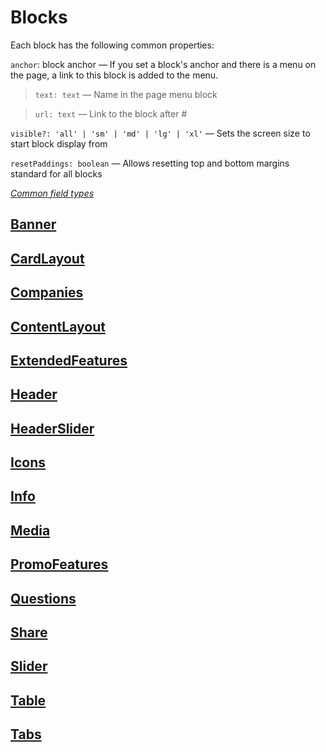 
<Meta title="Documentation/Blocks"/>

# Blocks

Each block has the following common properties:

`anchor`: block anchor — If you set a block's anchor and there is a menu on the page, a link to this block is added to the menu.

> `text: text` — Name in the page menu block

> `url: text` — Link to the block after #

`visible?: 'all' | 'sm' | 'md' | 'lg' | 'xl'` — Sets the screen size to start block display from

`resetPaddings: boolean` — Allows resetting top and bottom margins standard for all blocks

_[Common field types](?id=information--common-types&viewMode=docs)_

## [Banner](?path=/story/blocks-banner--default&viewMode=docs)

## [CardLayout](?path=/story/blocks-cardlayout--default&viewMode=docs)

## [Companies](?path=/story/blocks-companies--default&viewMode=docs)

## [ContentLayout](?path=/story/blocks-contentlayout--default&viewMode=docs)

## [ExtendedFeatures](?path=/story/blocks-extendedfeatures--default&viewMode=docs)

## [Header](?path=/story/blocks-header--default&viewMode=docs)

## [HeaderSlider](?path=/story/blocks-headerslider--default&viewMode=docs)

## [Icons](?path=/story/blocks-icons--default&viewMode=docs)

## [Info](?path=/story/blocks-info--default&viewMode=docs)

## [Media](?path=/story/blocks-media--default&viewMode=docs)

## [PromoFeatures](?path=/story/blocks-promofeaturesblock--default-theme&viewMode=docs)

## [Questions](?path=/story/blocks-questions--default&viewMode=docs)

## [Share](?path=/story/blocks-share--default&viewMode=docs)

## [Slider](?path=/story/blocks-slider--default&viewMode=docs)

## [Table](?path=/story/blocks-table--default&viewMode=docs)

## [Tabs](?path=/story/blocks-tabs--default&viewMode=docs)
